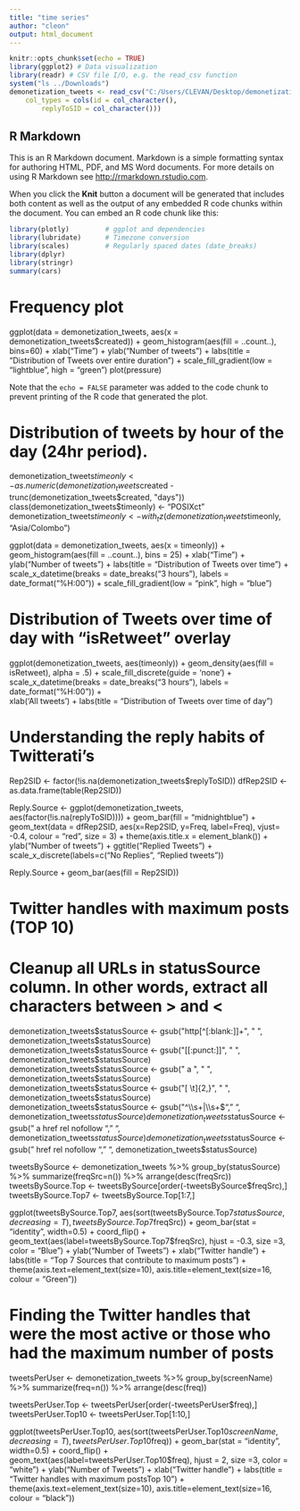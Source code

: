 ---
title: "time series"
author: "cleon"
output: html_document
---

```{r setup, include=FALSE}
knitr::opts_chunk$set(echo = TRUE)
library(ggplot2) # Data visualization
library(readr) # CSV file I/O, e.g. the read_csv function
system("ls ../Downloads")
demonetization_tweets <- read_csv("C:/Users/CLEVAN/Desktop/demonetization-tweets.csv",
    col_types = cols(id = col_character(), 
        replyToSID = col_character()))
```

## R Markdown

This is an R Markdown document. Markdown is a simple formatting syntax for authoring HTML, PDF, and MS Word documents. For more details on using R Markdown see <http://rmarkdown.rstudio.com>.

When you click the **Knit** button a document will be generated that includes both content as well as the output of any embedded R code chunks within the document. You can embed an R code chunk like this:

```{r cars}
library(plotly)			# ggplot and dependencies
library(lubridate)		# Timezone conversion
library(scales)			# Regularly spaced dates (date_breaks)
library(dplyr)			
library(stringr)
summary(cars)
```






# Frequency plot
ggplot(data = demonetization_tweets, aes(x = demonetization_tweets$created)) +
    geom_histogram(aes(fill = ..count..), bins=60) +
    xlab("Time") + ylab("Number of tweets") + labs(title = "Distribution of Tweets over entire duration") +
    scale_fill_gradient(low = "lightblue", high = "green")
plot(pressure)

Note that the `echo = FALSE` parameter was added to the code chunk to prevent printing of the R code that generated the plot.



# Distribution of tweets by hour of the day (24hr period). 

demonetization_tweets$timeonly <- as.numeric(demonetization_tweets$created - trunc(demonetization_tweets$created, "days"))
class(demonetization_tweets$timeonly) <- "POSIXct"
demonetization_tweets$timeonly <- with_tz(demonetization_tweets$timeonly, "Asia/Colombo")

ggplot(data = demonetization_tweets, aes(x = timeonly)) +
    geom_histogram(aes(fill = ..count..), bins = 25) +
    xlab("Time") + ylab("Number of tweets") + labs(title = "Distribution of Tweets over time") + 
    scale_x_datetime(breaks = date_breaks("3 hours"), labels = date_format("%H:00")) + 
	scale_fill_gradient(low = "pink", high = "blue")
	
	
	
	
	
# Distribution of Tweets over time of day with "isRetweet" overlay
ggplot(demonetization_tweets, aes(timeonly)) + 
    geom_density(aes(fill = isRetweet), alpha = .5) +
    scale_fill_discrete(guide = 'none') +
	scale_x_datetime(breaks = date_breaks("3 hours"), labels = date_format("%H:00")) +    
	xlab('All tweets') + labs(title = "Distribution of Tweets over time of day")
	
	
	
	
# Understanding the reply habits of Twitterati's
Rep2SID <- factor(!is.na(demonetization_tweets$replyToSID))
dfRep2SID <- as.data.frame(table(Rep2SID))

Reply.Source <- ggplot(demonetization_tweets, aes(factor(!is.na(replyToSID)))) +
    geom_bar(fill = "midnightblue") +
	geom_text(data = dfRep2SID, aes(x=Rep2SID, y=Freq, label=Freq), vjust= -0.4, colour = "red", size = 3) +
    theme(axis.title.x = element_blank()) +
    ylab("Number of tweets") + 
    ggtitle("Replied Tweets") +
    scale_x_discrete(labels=c("No Replies", "Replied tweets"))

Reply.Source + geom_bar(aes(fill = Rep2SID))



# Twitter handles with maximum posts (TOP 10)
# Cleanup all URLs in statusSource column. In other words, extract all characters between > and < 
demonetization_tweets$statusSource <- gsub("http[^[:blank:]]+", " ", 
demonetization_tweets$statusSource)
demonetization_tweets$statusSource <- gsub("[[:punct:]]", " ", demonetization_tweets$statusSource)
demonetization_tweets$statusSource <- gsub(" a ", " ", demonetization_tweets$statusSource)
demonetization_tweets$statusSource <- gsub("[ \t]{2,}", " ", demonetization_tweets$statusSource)
demonetization_tweets$statusSource <- gsub("^\\s+|\\s+$", " ", demonetization_tweets$statusSource)
demonetization_tweets$statusSource <- gsub(" a href rel nofollow ", " ", demonetization_tweets$statusSource)
demonetization_tweets$statusSource <- gsub(" href rel nofollow ", " ", 
demonetization_tweets$statusSource)

tweetsBySource <- demonetization_tweets %>%
    group_by(statusSource) %>%
    summarize(freqSrc=n()) %>%
    arrange(desc(freqSrc))
tweetsBySource.Top <- tweetsBySource[order(-tweetsBySource$freqSrc),]
tweetsBySource.Top7 <- tweetsBySource.Top[1:7,]

ggplot(tweetsBySource.Top7, aes(sort(tweetsBySource.Top7$statusSource,decreasing = T),tweetsBySource.Top7$freqSrc)) + 
    geom_bar(stat = "identity", width=0.5) + coord_flip() +
    geom_text(aes(label=tweetsBySource.Top7$freqSrc), hjust = -0.3, size =3, color = "Blue") +
    ylab("Number of Tweets") + xlab("Twitter handle") + labs(title = "Top 7 Sources that contribute to maximum posts") +
    theme(axis.text=element_text(size=10), 
          axis.title=element_text(size=16, colour = "Green"))
          
          
          
# Finding the Twitter handles that were the most active or those who had the maximum number of posts
tweetsPerUser <- demonetization_tweets %>%
    group_by(screenName) %>%
    summarize(freq=n()) %>%
    arrange(desc(freq))

tweetsPerUser.Top <- tweetsPerUser[order(-tweetsPerUser$freq),]
tweetsPerUser.Top10 <- tweetsPerUser.Top[1:10,]

ggplot(tweetsPerUser.Top10, aes(sort(tweetsPerUser.Top10$screenName,decreasing = T),tweetsPerUser.Top10$freq)) + 
    geom_bar(stat = "identity", width=0.5) + coord_flip() +
    geom_text(aes(label=tweetsPerUser.Top10$freq), hjust = 2, size =3, color = "white") +
    ylab("Number of Tweets") + xlab("Twitter handle") + labs(title = "Twitter handles with maximum posts\n Top 10") +
    theme(axis.text=element_text(size=10), 
          axis.title=element_text(size=16, colour = "black"))
